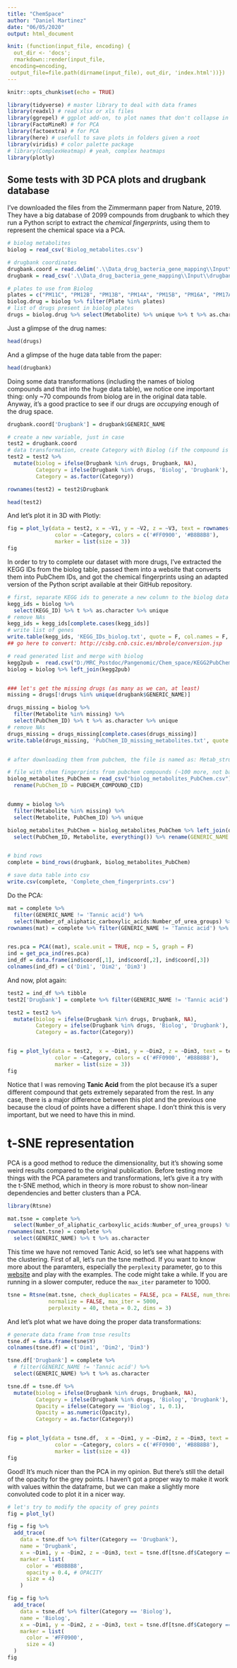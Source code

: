 ```yaml
---
title: "ChemSpace"
author: "Daniel Martinez"
date: "06/05/2020"
output: html_document

knit: (function(input_file, encoding) {
  out_dir <- 'docs';
  rmarkdown::render(input_file,
 encoding=encoding,
 output_file=file.path(dirname(input_file), out_dir, 'index.html'))})
---
```


```r
knitr::opts_chunk$set(echo = TRUE)
```

```r
library(tidyverse) # master library to deal with data frames
library(readxl) # read xlsx or xls files
library(ggrepel) # ggplot add-on, to plot names that don't collapse in same position
library(FactoMineR) # for PCA
library(factoextra) # for PCA
library(here) # usefull to save plots in folders given a root
library(viridis) # color palette package
# library(ComplexHeatmap) # yeah, complex heatmaps
library(plotly)
```



## Some tests with 3D PCA plots and drugbank database

I've downloaded the files from the Zimmermann paper from Nature, 2019. They have a big database of 2099 compounds from drugbank to which they run a Python script to extract the *chemical fingerprints*, using them to represent the chemical space via a PCA. 

```r
# biolog metabolites
biolog = read_csv('Biolog_metabolites.csv')

# drugbank coordinates
drugbank.coord = read.delim('.\\Data_drug_bacteria_gene_mapping\\Input\\drugbank_pca.txt', header = FALSE)
drugbank = read_csv('.\\Data_drug_bacteria_gene_mapping\\Input\\drugbank_approved_MW_150_1000_functional_groups_all.csv') %>% select(-Number_of_carboxylic_acids_1)

# plates to use from Biolog
plates = c("PM11C", "PM12B", "PM13B", "PM14A", "PM15B", "PM16A", "PM17A", "PM18C", "PM19" , "PM20B")
biolog.drug = biolog %>% filter(Plate %in% plates)
# list of drugs present in biolog plates
drugs = biolog.drug %>% select(Metabolite) %>% unique %>% t %>% as.character
```

Just a glimpse of the drug names:

```r
head(drugs)
```

And a glimpse of the huge data table from the paper:

```r
head(drugbank)
```

Doing some data transformations (including the names of biolog compounds and that into the huge data table), we notice one important thing: only ~70 compounds from biolog are in the original data table. Anyway, it's a good practice to see if our drugs are *occupying* enough of the drug space.

```r

drugbank.coord['Drugbank'] = drugbank$GENERIC_NAME

# create a new variable, just in case
test2 = drugbank.coord
# data transformation, create Category with Biolog (if the compound is Drugbank) and Drugbank (if not)
test2 = test2 %>%
  mutate(biolog = ifelse(Drugbank %in% drugs, Drugbank, NA),
         Category = ifelse(Drugbank %in% drugs, 'Biolog', 'Drugbank'),
         Category = as.factor(Category)) 

rownames(test2) = test2$Drugbank

head(test2)
```

And let's plot it in 3D with Plotly:

```r
fig = plot_ly(data = test2, x = ~V1, y = ~V2, z = ~V3, text = rownames(test2), 
               color = ~Category, colors = c('#FF0900', '#B8B8B8'),
               marker = list(size = 3))
fig

```


In order to try to complete our dataset with more drugs, I've extracted the KEGG IDs from the biolog table, passed them into a website that converts them into PubChem IDs, and got the chemical fingerprints using an adapted version of the Python script available at their GitHub repository. 

```r
# first, separate KEGG ids to generate a new column to the biolog data frame with pubchem ids
kegg_ids = biolog %>%
  select(KEGG_ID) %>% t %>% as.character %>% unique 
# remove NAs
kegg_ids = kegg_ids[complete.cases(kegg_ids)]
# write list of genes
write.table(kegg_ids, 'KEGG_IDs_biolog.txt', quote = F, col.names = F, row.names = F)
## go here to convert: http://csbg.cnb.csic.es/mbrole/conversion.jsp

# read generated list and merge with biolog
kegg2pub =  read.csv("D:/MRC_Postdoc/Pangenomic/Chem_space/KEGG2PubChemIDs.txt")
biolog = biolog %>% left_join(kegg2pub)


### let's get the missing drugs (as many as we can, at least)
missing = drugs[!drugs %in% unique(drugbank$GENERIC_NAME)]

drugs_missing = biolog %>%
  filter(Metabolite %in% missing) %>%
  select(PubChem_ID) %>% t %>% as.character %>% unique 
# remove NAs
drugs_missing = drugs_missing[complete.cases(drugs_missing)]
write.table(drugs_missing, 'PubChem_ID_missing_metabolites.txt', quote = F, col.names = F, row.names = F)


# after downloading them from pubchem, the file is named as: Metab_structures_missing_biolog.sdf

# file with chem fingerprints from pubchem compounds (~100 more, not bad)
biolog_metabolites_PubChem = read_csv("biolog_metabolites_PubChem.csv") %>% select(-X1, -index, -Number_of_carboxylic_acids_1, -ID) %>%
  rename(PubChem_ID = PUBCHEM_COMPOUND_CID) 


dummy = biolog %>%
  filter(Metabolite %in% missing) %>%
  select(Metabolite, PubChem_ID) %>% unique

biolog_metabolites_PubChem = biolog_metabolites_PubChem %>% left_join(dummy, by = 'PubChem_ID') %>%
  select(PubChem_ID, Metabolite, everything()) %>% rename(GENERIC_NAME = Metabolite)


# bind rows
complete = bind_rows(drugbank, biolog_metabolites_PubChem)

# save data table into csv
write.csv(complete, 'Complete_chem_fingerprints.csv')
```


Do the PCA: 

```r
mat = complete %>% 
  filter(GENERIC_NAME != 'Tannic acid') %>%
  select(Number_of_aliphatic_carboxylic_acids:Number_of_urea_groups) %>% as.matrix
rownames(mat) = complete %>% filter(GENERIC_NAME != 'Tannic acid') %>% select(GENERIC_NAME) %>% t %>% as.character


res.pca = PCA((mat), scale.unit = TRUE, ncp = 5, graph = F)
ind = get_pca_ind(res.pca)
ind_df = data.frame(ind$coord[,1], ind$coord[,2], ind$coord[,3])
colnames(ind_df) = c('Dim1', 'Dim2', 'Dim3')
```


And now, plot again:

```r
test2 = ind_df %>% tibble 
test2['Drugbank'] = complete %>% filter(GENERIC_NAME != 'Tannic acid') %>% select(GENERIC_NAME) %>% t %>% as.character

test2 = test2 %>%
  mutate(biolog = ifelse(Drugbank %in% drugs, Drugbank, NA),
         Category = ifelse(Drugbank %in% drugs, 'Biolog', 'Drugbank'),
         Category = as.factor(Category)) 


fig = plot_ly(data = test2,  x = ~Dim1, y = ~Dim2, z = ~Dim3, text = test2$Drugbank, 
               color = ~Category, colors = c('#FF0900', '#B8B8B8'),
               marker = list(size = 3))
fig
```


Notice that I was removing **Tanic Acid** from the plot because it's a super different compound that gets extremely separated from the rest. In any case, there is a major difference between this plot and the previous one because the cloud of points have a different shape. I don't think this is very important, but we need to have this in mind. 

# t-SNE representation

PCA is a good method to reduce the dimensionality, but it's showing some weird results compared to the original publication. Before testing more things with the PCA parameters and transformations, let's give it a try with the t-SNE method, which in theory is more robust to show non-linear dependencies and better clusters than a PCA. 

```r

library(Rtsne)

mat.tsne = complete %>% 
  select(Number_of_aliphatic_carboxylic_acids:Number_of_urea_groups) %>% as.matrix
rownames(mat.tsne) = complete %>% 
  select(GENERIC_NAME) %>% t %>% as.character
```

This time we have not removed Tanic Acid, so let's see what happens with the clustering. First of all, let's run the tsne method. If you want to know more about the paramters, especially the `perplexity` parameter, go to this [website](https://distill.pub/2016/misread-tsne/) and play with the examples. 
The code might take a while. If you are running in a slower computer, reduce the `max_iter` parameter to 1000. 

```r

tsne = Rtsne(mat.tsne, check_duplicates = FALSE, pca = FALSE, num_threads = 12,
             normalize = FALSE, max_iter = 5000,
             perplexity = 40, theta = 0.2, dims = 3) 
```

And let's plot what we have doing the proper data transformations:

```r
# generate data frame from tnse results
tsne.df = data.frame(tsne$Y)
colnames(tsne.df) = c('Dim1', 'Dim2', 'Dim3')

tsne.df['Drugbank'] = complete %>% 
  # filter(GENERIC_NAME != 'Tannic acid') %>% 
  select(GENERIC_NAME) %>% t %>% as.character

tsne.df = tsne.df %>%
  mutate(biolog = ifelse(Drugbank %in% drugs, Drugbank, NA),
         Category = ifelse(Drugbank %in% drugs, 'Biolog', 'Drugbank'),
         Opacity = ifelse(Category == 'Biolog', 1, 0.1),
         Opacity = as.numeric(Opacity),
         Category = as.factor(Category)) 


fig = plot_ly(data = tsne.df,  x = ~Dim1, y = ~Dim2, z = ~Dim3, text = tsne.df$Drugbank, 
               color = ~Category, colors = c('#FF0900', '#B8B8B8'),
               marker = list(size = 4))
fig
```

Good! It's much nicer than the PCA in my opinion. But there's still the detail of the opacity for the grey points. I haven't got a proper way to make it work with values within the dataframe, but we can make a slightly more convoluted code to plot it in a nicer way.

```r
# let's try to modify the opacity of grey points
fig = plot_ly()

fig = fig %>%
  add_trace(
    data = tsne.df %>% filter(Category == 'Drugbank'),
    name = 'Drugbank',
    x = ~Dim1, y = ~Dim2, z = ~Dim3, text = tsne.df[tsne.df$Category == 'Drugbank',]$Drugbank, 
    marker = list(
      color = '#B8B8B8', 
      opacity = 0.4, # OPACITY
      size = 4)
    )

fig = fig %>%
  add_trace(
    data = tsne.df %>% filter(Category == 'Biolog'),
    name = 'Biolog',
    x = ~Dim1, y = ~Dim2, z = ~Dim3, text = tsne.df[tsne.df$Category == 'Biolog',]$Drugbank, 
    marker = list(
      color = '#FF0900', 
      size = 4)
  )
fig

```


<br><br><br>








